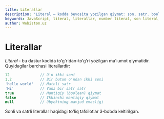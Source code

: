 ```yaml
---
title: Literallar
description: "Literal — kodda bevosita yozilgan qiymat: son, satr, boolean, `null` va boshqalar. Son va satr literal detallari keyingi boblarda yoritiladi."
keywords: JavaScript, literal, literallar, number literal, son literal, string literal, satr literal, boolean, mantiqiy, null, syntax, sintaksis, misollar, examples
author: Webiston.uz
---
```


# Literallar

_Literal_ - bu dastur kodida to'g'ridan-to'g'ri yozilgan ma'lumot qiymatidir. Quyidagilar barchasi literallardir:

```js
12              // O'n ikki soni
1.2             // Bir butun o'ndan ikki soni
'hello world'   // Matnli satr
'Hi'            // Yana bir satr satr
true            // Mantiqiy (boolean) qiymat
false           // Ikkinchi mantiqiy qiymat
null            // Obyektning mavjud emasligi
```

Sonli va satrli literallar haqidagi to'liq tafsilotlar 3-bobda keltirilgan.
